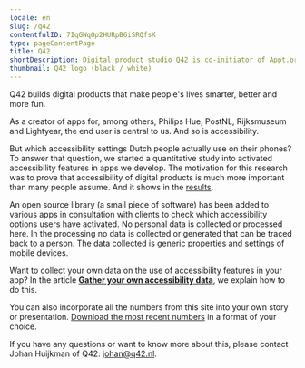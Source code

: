 ```yaml
---
locale: en
slug: /q42
contentfulID: 7IqGWqOp2HURpB6iSRQfsK
type: pageContentPage
title: Q42
shortDescription: Digital product studio Q42 is co-initiator of Appt.org and created the library for measuring accessibility features in apps.
thumbnail: Q42 logo (black / white)
---
```


Q42 builds digital products that make people's lives smarter, better and more fun.

As a creator of apps for, among others, Philips Hue, PostNL, Rijksmuseum and Lightyear, the end user is central to us. And so is accessibility.

But which accessibility settings Dutch people actually use on their phones? To answer that question, we started a quantitative study into activated accessibility features in apps we develop. The motivation for this research was to prove that accessibility of digital products is much more important than many people assume. And it shows in the [results](/en/stats).

An open source library (a small piece of software) has been added to various apps in consultation with clients to check which accessibility options users have activated. No personal data is collected or processed here. In the processing no data is collected or generated that can be traced back to a person. The data collected is generic properties and settings of mobile devices.

Want to collect your own data on the use of accessibility features in your app? In the article [**Gather your own accessibility data**](/en/articles/gather-your-own-accessibility-data), we explain how to do this.

You can also incorporate all the numbers from this site into your own story or presentation. [Download the most recent numbers](/en/stats/download-stats) in a format of your choice.

If you have any questions or want to know more about this, please contact Johan Huijkman of Q42: [johan@q42.nl](mailto:johan@q42.nl).

<CustomLink url="https://q42.nl/en" label="Visit the website of Q42" external={true} appearance="primary button" />